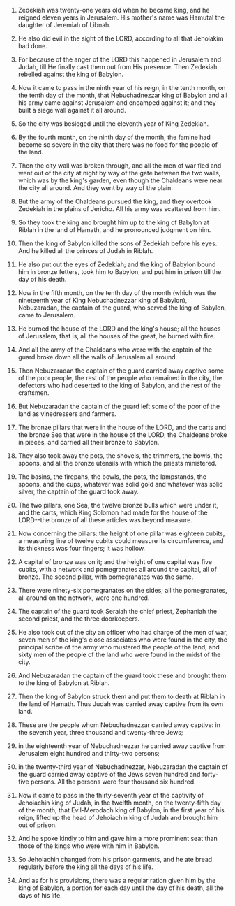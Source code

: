 
1. Zedekiah was twenty-one years old when he became king, and he reigned eleven years in Jerusalem. His mother's name was Hamutal the daughter of Jeremiah of Libnah.

2. He also did evil in the sight of the LORD, according to all that Jehoiakim had done.

3. For because of the anger of the LORD this happened in Jerusalem and Judah, till He finally cast them out from His presence. Then Zedekiah rebelled against the king of Babylon.

4. Now it came to pass in the ninth year of his reign, in the tenth month, on the tenth day of the month, that Nebuchadnezzar king of Babylon and all his army came against Jerusalem and encamped against it; and they built a siege wall against it all around.

5. So the city was besieged until the eleventh year of King Zedekiah.

6. By the fourth month, on the ninth day of the month, the famine had become so severe in the city that there was no food for the people of the land.

7. Then the city wall was broken through, and all the men of war fled and went out of the city at night by way of the gate between the two walls, which was by the king's garden, even though the Chaldeans were near the city all around. And they went by way of the plain.

8. But the army of the Chaldeans pursued the king, and they overtook Zedekiah in the plains of Jericho. All his army was scattered from him.

9. So they took the king and brought him up to the king of Babylon at Riblah in the land of Hamath, and he pronounced judgment on him.

10. Then the king of Babylon killed the sons of Zedekiah before his eyes. And he killed all the princes of Judah in Riblah.

11. He also put out the eyes of Zedekiah; and the king of Babylon bound him in bronze fetters, took him to Babylon, and put him in prison till the day of his death.

12. Now in the fifth month, on the tenth day of the month (which was the nineteenth year of King Nebuchadnezzar king of Babylon), Nebuzaradan, the captain of the guard, who served the king of Babylon, came to Jerusalem.

13. He burned the house of the LORD and the king's house; all the houses of Jerusalem, that is, all the houses of the great, he burned with fire.

14. And all the army of the Chaldeans who were with the captain of the guard broke down all the walls of Jerusalem all around.

15. Then Nebuzaradan the captain of the guard carried away captive some of the poor people, the rest of the people who remained in the city, the defectors who had deserted to the king of Babylon, and the rest of the craftsmen.

16. But Nebuzaradan the captain of the guard left some of the poor of the land as vinedressers and farmers.

17. The bronze pillars that were in the house of the LORD, and the carts and the bronze Sea that were in the house of the LORD, the Chaldeans broke in pieces, and carried all their bronze to Babylon.

18. They also took away the pots, the shovels, the trimmers, the bowls, the spoons, and all the bronze utensils with which the priests ministered.

19. The basins, the firepans, the bowls, the pots, the lampstands, the spoons, and the cups, whatever was solid gold and whatever was solid silver, the captain of the guard took away.

20. The two pillars, one Sea, the twelve bronze bulls which were under it, and the carts, which King Solomon had made for the house of the LORD--the bronze of all these articles was beyond measure.

21. Now concerning the pillars: the height of one pillar was eighteen cubits, a measuring line of twelve cubits could measure its circumference, and its thickness was four fingers; it was hollow.

22. A capital of bronze was on it; and the height of one capital was five cubits, with a network and pomegranates all around the capital, all of bronze. The second pillar, with pomegranates was the same.

23. There were ninety-six pomegranates on the sides; all the pomegranates, all around on the network, were one hundred.

24. The captain of the guard took Seraiah the chief priest, Zephaniah the second priest, and the three doorkeepers.

25. He also took out of the city an officer who had charge of the men of war, seven men of the king's close associates who were found in the city, the principal scribe of the army who mustered the people of the land, and sixty men of the people of the land who were found in the midst of the city.

26. And Nebuzaradan the captain of the guard took these and brought them to the king of Babylon at Riblah.

27. Then the king of Babylon struck them and put them to death at Riblah in the land of Hamath. Thus Judah was carried away captive from its own land.

28. These are the people whom Nebuchadnezzar carried away captive: in the seventh year, three thousand and twenty-three Jews;

29. in the eighteenth year of Nebuchadnezzar he carried away captive from Jerusalem eight hundred and thirty-two persons;

30. in the twenty-third year of Nebuchadnezzar, Nebuzaradan the captain of the guard carried away captive of the Jews seven hundred and forty-five persons. All the persons were four thousand six hundred.

31. Now it came to pass in the thirty-seventh year of the captivity of Jehoiachin king of Judah, in the twelfth month, on the twenty-fifth day of the month, that Evil-Merodach king of Babylon, in the first year of his reign, lifted up the head of Jehoiachin king of Judah and brought him out of prison.

32. And he spoke kindly to him and gave him a more prominent seat than those of the kings who were with him in Babylon.

33. So Jehoiachin changed from his prison garments, and he ate bread regularly before the king all the days of his life.

34. And as for his provisions, there was a regular ration given him by the king of Babylon, a portion for each day until the day of his death, all the days of his life.



